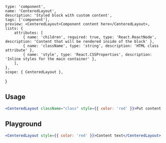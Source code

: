 
    type: 'component',
    name: 'CenteredLayout',
    description: 'Styled block with custom content',
    tags: ['component'],
    preview: <CenteredLayout>Component content here</CenteredLayout>,
    lists: {
        attributes: [
            { name: 'children', required: true, type: 'React.ReactNode', description: 'Content that will be rendered inside of the block' },
            { name: 'className', type: 'string', description: 'HTML class attribute' },
            { name: 'style', type: 'React.CSSProperties', description: 'Inline styles for the main container' },
        ],
    },
    scope: { CenteredLayout },
}

## Usage

```jsx
<CenteredLayout className="class" style={{ color: 'red' }}>Put content here</CenteredLayout>
```

## Playground

```jsx live
<CenteredLayout style={{ color: 'red' }}>Content text</CenteredLayout>
```
